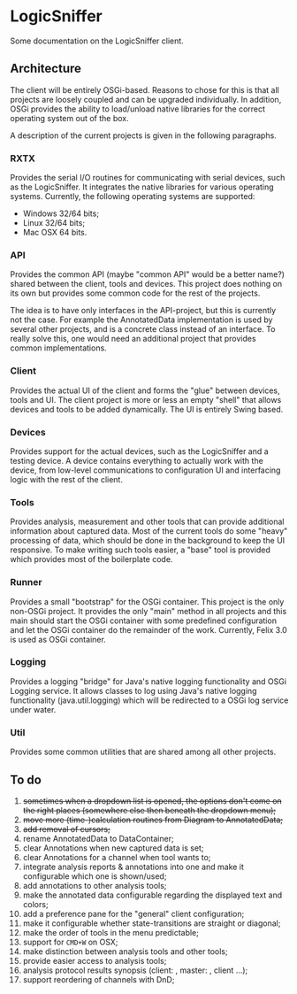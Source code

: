 = LogicSniffer =

Some documentation on the LogicSniffer client.

== Architecture ==

The client will be entirely OSGi-based. Reasons to chose for this is that all projects 
are loosely coupled and can be upgraded individually. In addition, OSGi provides the
ability to load/unload native libraries for the correct operating system out of the box. 

A description of the current projects is given in the following paragraphs.

=== RXTX ===

Provides the serial I/O routines for communicating with serial devices, such as the 
LogicSniffer. It integrates the native libraries for various operating systems. 
Currently, the following operating systems are supported:

* Windows 32/64 bits;
* Linux 32/64 bits;
* Mac OSX 64 bits.

=== API ===

Provides the common API (maybe "common API" would be a better name?) shared between the 
client, tools and devices. This project does nothing on its own but provides some common
code for the rest of the projects.

The idea is to have only interfaces in the API-project, but this is currently not the 
case. For example the AnnotatedData implementation is used by several other projects,
and is a concrete class instead of an interface. To really solve this, one would need an
additional project that provides common implementations. 

=== Client ===

Provides the actual UI of the client and forms the "glue" between devices, tools and UI.
The client project is more or less an empty "shell" that allows devices and tools to be 
added dynamically. The UI is entirely Swing based.

=== Devices ===

Provides support for the actual devices, such as the LogicSniffer and a testing device. 
A device contains everything to actually work with the device, from low-level 
communications to configuration UI and interfacing logic with the rest of the client.

=== Tools ===

Provides analysis, measurement and other tools that can provide additional information 
about captured data. Most of the current tools do some "heavy" processing of data, which
should be done in the background to keep the UI responsive. To make writing such tools
easier, a "base" tool is provided which provides most of the boilerplate code. 

=== Runner ===

Provides a small "bootstrap" for the OSGi container. This project is the only non-OSGi 
project. It provides the only "main" method in all projects and this main should start
the OSGi container with some predefined configuration and let the OSGi container do the
remainder of the work. Currently, Felix 3.0 is used as OSGi container.

=== Logging ===

Provides a logging "bridge" for Java's native logging functionality and OSGi Logging 
service. It allows classes to log using Java's native logging functionality 
(java.util.logging) which will be redirected to a OSGi log service under water. 
 
=== Util ===

Provides some common utilities that are shared among all other projects. 


== To do ==

# <strike>sometimes when a dropdown list is opened, the options don't come on the right places (somewhere else then beneath the dropdown menu);</strike>
# <strike>move more (time-)calculation routines from Diagram to AnnotatedData;</strike>
# <strike>add removal of cursors;</strike>
# rename AnnotatedData to DataContainer;
# clear Annotations when new captured data is set;
# clear Annotations for a channel when tool wants to;
# integrate analysis reports & annotations into one and make it configurable which one is shown/used;
# add annotations to other analysis tools;
# make the annotated data configurable regarding the displayed text and colors;
# add a preference pane for the "general" client configuration;
# make it configurable whether state-transitions are straight or diagonal;
# make the order of tools in the menu predictable;
# support for <tt>CMD+W</tt> on OSX;
# make distinction between analysis tools and other tools;
# provide easier access to analysis tools;
# analysis protocol results synopsis (client: <bla bla>, master: <bla bla>, client ...);
# support reordering of channels with DnD;
